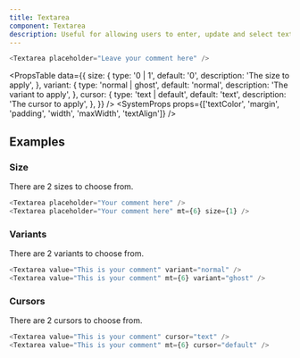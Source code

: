 ```yaml
---
title: Textarea
component: Textarea
description: Useful for allowing users to enter, update and select text.
---
```


```js live
<Textarea placeholder="Leave your comment here" />
```

<PropsTable
  data={{
    size: {
      type: '0 | 1',
      default: '0',
      description: 'The size to apply',
    },
    variant: {
      type: 'normal | ghost',
      default: 'normal',
      description: 'The variant to apply',
    },
    cursor: {
      type: 'text | default',
      default: 'text',
      description: 'The cursor to apply',
    },
  }}
/>
<SystemProps
  props={['textColor', 'margin', 'padding', 'width', 'maxWidth', 'textAlign']}
/>

## Examples

### Size

There are 2 sizes to choose from.

```js live
<Textarea placeholder="Your comment here" />
<Textarea placeholder="Your comment here" mt={6} size={1} />
```

### Variants

There are 2 variants to choose from.

```js live
<Textarea value="This is your comment" variant="normal" />
<Textarea value="This is your comment" mt={6} variant="ghost" />
```

### Cursors

There are 2 cursors to choose from.

```js live
<Textarea value="This is your comment" cursor="text" />
<Textarea value="This is your comment" mt={6} cursor="default" />
```
